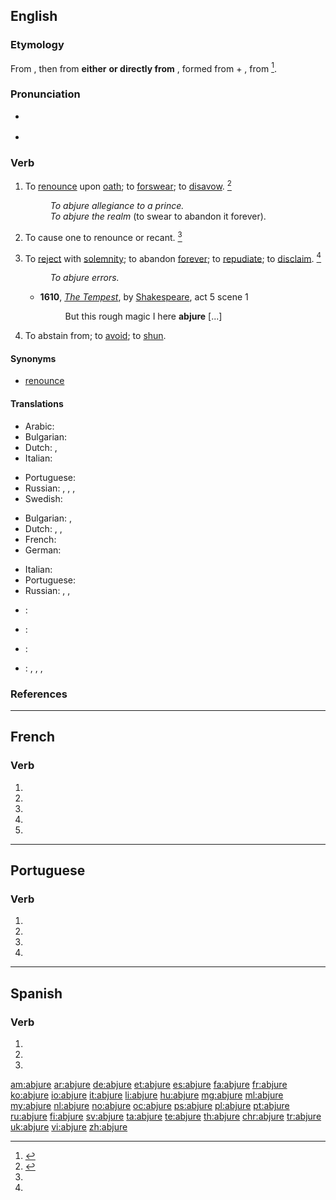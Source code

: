 {{also|abjuré}}
==English==

===Etymology===
From {{etyl|enm|en}} {{term|abjuren|lang=enm}}, then from '''either''' {{etyl|frm|en}} {{term|abiurer|abjurer|lang=frm}} '''or directly from''' {{etyl|la|en}} {{term/t|la|abiūrō||deny upon oath}}, formed from {{term|ab||from, away from|lang=la}} + {{term/t|la|iūro||swear or take an oath}}, from {{term/t|la|iūs||law, right, duty}}<ref>{{reference-book|last = Dobbie|first = Elliott K.|coauthors = Dunmore, C. William, et al.|editor = Barnhart, Robert K.|title = Chambers Dictionary of Etymology|origyear = 1998|year = 2004|publisher = Chambers Harrap Publishers Ltd|location = Edinburgh, Scotland|isbn =0550142304|pages = 3}}</ref>.

===Pronunciation===
* {{a|US}} {{IPA|/æbˈdʒʊɹ/}}
* {{audio|en-us-abjure.ogg|Audio (US)}}

===Verb===
{{en-verb|abjur|ing}}

# {{context|transitive|lang=en}} To [[renounce]] upon [[oath]]; to [[forswear]]; to [[disavow]]. {{defdate|First attested around 1350 to 1470.}}<ref name=SOED>{{R:SOED5|page=5}}</ref>
#: ''To abjure allegiance to a prince.''
#: ''To abjure the realm'' (to swear to abandon it forever).
# {{context|transitive|obsolete|historical|lang=en}} To cause one to renounce or recant. {{defdate|First attested around 1350 to 1470.}}<ref name=SOED/>
# {{context|transitive|lang=en}} To [[reject]] with [[solemnity]]; to abandon [[forever]]; to [[repudiate]]; to [[disclaim]]. {{defdate|First attested around 1350 to 1470.}}<ref name=SOED/>
#: ''To abjure errors.''
#* '''1610''', ''[[s:The Tempest|The Tempest]]'', by [[w:William Shakespeare|Shakespeare]], act 5 scene 1
#*: But this rough magic I here '''abjure''' [...]
# {{context|transitive|lang=en}} To abstain from; to [[avoid]]; to [[shun]].

====Synonyms====
* [[renounce]]

====Translations====
{{trans-top|to renounce upon oath}}
* Arabic: {{t|ar|اِرْتَدَّ|tr=irtádda|sc=Arab}}
* Bulgarian: {{t|bg|[[отричам]] [[се]] [[под]] [[клетва]]|tr=otríčam se pod klétva}}
* Dutch: {{t+|nl|afzweren}}, {{t|nl|[[verzaken]] [[aan]] een [[eed]]}}
* Italian: {{t+|it|abiurare}}
{{trans-mid}}
* Portuguese: {{t+|pt|abjurar}}
* Russian: {{t+|ru|отрекаться|impf|tr=otrekátʹsja|sc=Cyrl}}, {{t+|ru|отречься|pf|tr=otréčʹsja|sc=Cyrl}}, {{t|ru|[[клятвенно]] [[отрекаться]]|tr=kljátvenno otrekátʹsja|sc=Cyrl}}, {{t|ru|[[отрицать]] [[под]] [[присяга|присягой]]|tr=otricátʹ pod prisjágoj|sc=Cyrl}}
* Swedish: {{t|sv|avsvära}}
{{trans-bottom}}

{{trans-top|to renounce with solemnity}}
* Bulgarian: {{t+|bg|отказвам|tr=otkázvam se|alt=отказвам се}}, {{t+|bg|отхвърлям|tr=othvǎ̀rljam}}
* Dutch: {{t+|nl|afzweren}}, {{t+|nl|herroepen}}, {{qualifier|aan}} {{t|nl|verzaken}}
* French: {{t+|fr|abjurer}}
* German: {{qualifier|with dative}} {{t|de|abschwören}}
{{trans-mid}}
* Italian: {{t+|it|abiurare}}
* Portuguese: {{t+|pt|abjurar}}
* Russian: {{t+|ru|отказываться|impf|tr=otkázyvatʹsja|sc=Cyrl}}, {{t+|ru|отказаться|pf|tr=otkazátʹsja|sc=Cyrl}}, {{t|ru|[[торжественно]] [[отрекаться]]|tr=toržéstvenno otrekátʹsja|sc=Cyrl}}
{{trans-bottom}}

{{checktrans-top}}
* {{ttbc|ia}}: {{t|ia|abjurar}}
* {{ttbc|nov}}: {{t|nov|abjura}}
{{trans-mid}}
* {{ttbc|es}}: {{t+|es|abjurar}}
* {{ttbc|vi}}: {{t|vi|tuyên bố bỏ}}, {{t|vi|nguyện bỏ}}, {{t+|vi|rút lui}}, {{t|vi|thề bỏ}}
{{trans-bottom}}

===References===
<references/>

----

==French==

===Verb===
{{fr-verb-form}}

# {{conjugation of|abjurer||1|s|pres|ind|lang=fr}}
# {{conjugation of|abjurer||3|s|pres|ind|lang=fr}}
# {{conjugation of|abjurer||1|s|pres|sub|lang=fr}}
# {{conjugation of|abjurer||1|s|pres|sub|lang=fr}}
# {{conjugation of|abjurer||2|s|imp|lang=fr}}

----

==Portuguese==

===Verb===
{{pt-verb-form}}

# {{pt-verb form of|abjurar|ar|subjunctive|present|singular|first}}
# {{pt-verb form of|abjurar|ar|subjunctive|present|singular|third}}
# {{pt-verb form of|abjurar|ar|imperative|affirmative|singular|third|}}
# {{pt-verb form of|abjurar|ar|imperative|negative|singular|third|}}

----

==Spanish==

===Verb===
{{es-verb-form|abjurar}}

# {{es-verb form of|ending=ar|mood=subjunctive|tense=present|pers=1|number=singular|abjurar}}
# {{es-verb form of|ending=ar|mood=subjunctive|tense=present|pers=2|formal=yes|number=singular|abjurar}}
# {{es-verb form of|ending=ar|mood=subjunctive|tense=present|pers=3|number=singular|abjurar}}

[[am:abjure]]
[[ar:abjure]]
[[de:abjure]]
[[et:abjure]]
[[es:abjure]]
[[fa:abjure]]
[[fr:abjure]]
[[ko:abjure]]
[[io:abjure]]
[[it:abjure]]
[[li:abjure]]
[[hu:abjure]]
[[mg:abjure]]
[[ml:abjure]]
[[my:abjure]]
[[nl:abjure]]
[[no:abjure]]
[[oc:abjure]]
[[ps:abjure]]
[[pl:abjure]]
[[pt:abjure]]
[[ru:abjure]]
[[fi:abjure]]
[[sv:abjure]]
[[ta:abjure]]
[[te:abjure]]
[[th:abjure]]
[[chr:abjure]]
[[tr:abjure]]
[[uk:abjure]]
[[vi:abjure]]
[[zh:abjure]]